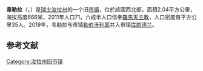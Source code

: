 {{地图误译/法语U2|issue=韋萊拉}}
{{noteTA|G1=瑞士地名}}
{{Infobox Switzerland former municipality}}
'''韋勒拉'''（{{lang-fr|Vellerat}}，{{IPA-fr|vɛlʁa}}）是[[瑞士|瑞士]][[汝拉州|汝拉州]]的一个旧[[市镇_(瑞士)|市镇]]，位於該國西北部，面積2.04平方公里，海拔高度666米，2011年人口71，六成半人口信奉[[羅馬天主教|羅馬天主教]]，人口密度每平方公里35人。2019年，韦勒拉与市镇[[勒伯沃利耶|勒伯沃利耶]]并入市镇[[库朗德兰|库朗德兰]]。

== 参考文献 ==
{{Reflist}}

{{Switzerland-geo-stub}}
[[Category:汝拉州旧市镇|Category:汝拉州旧市镇]]